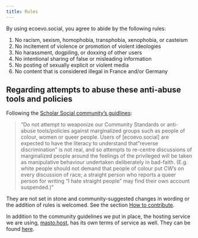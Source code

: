 ```yaml
---
title: Rules
---
```


By using ecoevo.social, you agree to abide by the following rules:

1. No racism, sexism, homophobia, transphobia, xenophobia, or casteism
2. No incitement of violence or promotion of violent ideologies
3. No harassment, dogpiling, or doxxing of other users
4. No intentional sharing of false or misleading information
5. No posting of sexually explicit or violent media
6. No content that is considered illegal in France and/or Germany

::: {.callout-warning}
## Regarding attempts to abuse these anti-abuse tools and policies {#rules-abuse-callout}

Following the [Scholar Social community’s guidlines](https://scholar.social/about/more#regarding-attempts-to-abuse-these-anti-abuse-tools-and-policies):

> “Do not attempt to weaponize our Community Standards or anti-abuse tools/policies against marginalized groups
> such as people of colour, women or queer people. Users of [ecoevo.social] are expected to have the literacy to
> understand that "reverse discrimination" is not real, and so attempts to re-centre discussions of marginalized
> people around the feelings of the privileged will be taken as manipulative behaviour undertaken deliberately in bad-faith.
> (E.g. white people should not demand that people of colour put CW's on every discussion of race;
> a straight person who reports a queer person for writing "I hate straight people"
> may find their own account suspended.)”
:::


They are not set in stone and community-suggested changes in wording or the addition of rules is welcomed.
See the section [How to contribute](./how-to-contribute.html).

In addition to the community guidelines we put in place, the hosting service we are using, [masto.host](https://masto.host/), has its own terms of service as well. They can be found [here](https://masto.host/tos/).